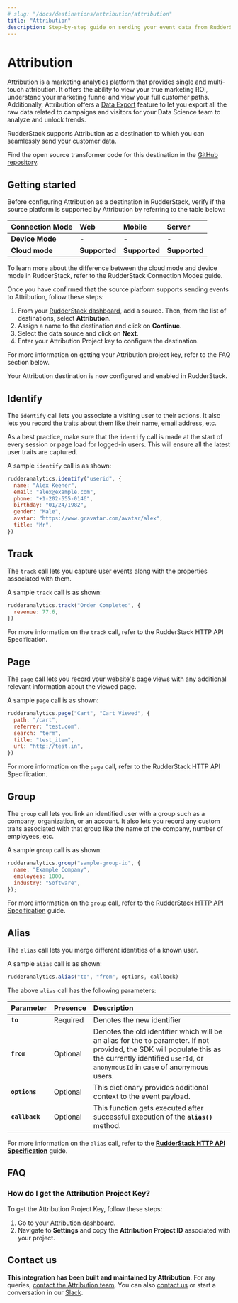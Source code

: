 ```yaml
---
# slug: "/docs/destinations/attribution/attribution"
title: "Attribution"
description: Step-by-step guide on sending your event data from RudderStack to Attribution.
---
```


# Attribution

[Attribution](https://attributionapp.com) is a marketing analytics platform that provides single and multi-touch attribution. It offers the ability to view your true marketing ROI, understand your marketing funnel and view your full customer paths. Additionally, Attribution offers a [Data Export](https://www.attributionapp.com/dataexporttool/) feature to let you export all the raw data related to campaigns and visitors for your Data Science team to analyze and unlock trends.

RudderStack supports Attribution as a destination to which you can seamlessly send your customer data.

<div class="successBlock">

Find the open source transformer code for this destination in the <a href="https://github.com/rudderlabs/rudder-transformer/tree/master/v0/destinations/attribution">GitHub repository</a>.
</div>

## Getting started

Before configuring Attribution as a destination in RudderStack, verify if the source platform is supported by Attribution by referring to the table below:

| **Connection Mode** | **Web**       | **Mobile**    | **Server**    |
| :------------------ | :------------ | :------------ | :------------ |
| **Device Mode**     | -         | -         | -         |
| **Cloud mode**      | **Supported** | **Supported** | **Supported** |

<div class="infoBlock">

To learn more about the difference between the cloud mode and device mode in RudderStack, refer to the <Link to="/rudderstack-cloud/rudderstack-connection-modes/">RudderStack Connection Modes</Link> guide.

</div>

Once you have confirmed that the source platform supports sending events to Attribution, follow these steps:

1. From your [RudderStack dashboard](https://app.rudderstack.com/), add a source. Then, from the list of destinations, select **Attribution**.
2. Assign a name to the destination and click on **Continue**.
3. Select the data source and click on **Next**.
4. Enter your Attribution Project key to configure the destination.

<div class="infoBlock">

For more information on getting your Attribution project key, refer to the <Link to="#faq">FAQ</Link> section below.
</div>
Your Attribution destination is now configured and enabled in RudderStack.

## Identify

The <Link to="/rudderstack-api/api-specification/rudderstack-spec/identify">`identify`</Link> call lets you associate a visiting user to their actions. It also lets you record the traits about them like their name, email address, etc.

<div class="infoBlock">

As a best practice, make sure that the `identify` call is made at the start of every session or page load for logged-in users. This will ensure all the latest user traits are captured.

</div>

A sample `identify` call is as shown:

```javascript
rudderanalytics.identify("userid", {
  name: "Alex Keener",
  email: "alex@example.com",
  phone: "+1-202-555-0146",
  birthday: "01/24/1982",
  gender: "Male",
  avatar: "https://www.gravatar.com/avatar/alex",
  title: "Mr",
})
```




## Track

The <Link to="/rudderstack-api/api-specification/rudderstack-spec/track">`track`</Link> call lets you capture user events along with the properties associated with them.

A sample `track` call is as shown:

```javascript
rudderanalytics.track("Order Completed", {
  revenue: 77.6,
})
```

<div class="infoBlock">

For more information on the `track` call, refer to the <Link to="/rudderstack-api/http-api">RudderStack HTTP API Specification</Link>.

</div>

## Page

The <Link to="/rudderstack-api/api-specification/rudderstack-spec/page">`page`</Link> call lets you record your website's page views with any additional relevant information about the viewed page.

A sample `page` call is as shown:

```javascript
rudderanalytics.page("Cart", "Cart Viewed", {
  path: "/cart",
  referrer: "test.com",
  search: "term",
  title: "test_item",
  url: "http://test.in",
})
```

<div class="infoBlock">

For more information on the `page` call, refer to the <Link to="/rudderstack-api/http-api">RudderStack HTTP API Specification</Link>.

</div>

## Group

The <Link to="/rudderstack-api/api-specification/rudderstack-spec/group">`group`</Link> call lets you link an identified user with a group such as a company, organization, or an account. It also lets you record any custom traits associated with that group like the name of the company, number of employees, etc.

A sample `group` call is as shown:

```javascript
rudderanalytics.group("sample-group-id", {
  name: "Example Company",
  employees: 1000,
  industry: "Software",
});
```

<div class="infoBlock">

For more information on the <code class="inline-code">group</code> call, refer to the <a href="https://rudderstack.com/docs/rudderstack-api/http-api">RudderStack HTTP API Specification</a> guide.

</div>

## Alias

The <Link to="/rudderstack-api/api-specification/rudderstack-spec/alias">`alias`</Link> call lets you merge different identities of a known user.

A sample `alias` call is as shown:

```javascript
rudderanalytics.alias("to", "from", options, callback)
```

The above `alias` call has the following parameters:

| **Parameter**  | **Presence** | **Description**                                                                                                                                                                                          |
| :------------- | :----------- | :------------------------------------------------------------------------------------------------------------------------------------------------------------------------------------------------------- |
| **`to`**       | Required     | Denotes the new identifier                                                                                                                                                                               |
| **`from`**     | Optional     | Denotes the old identifier which will be an alias for the `to` parameter. If not provided, the SDK will populate this as the currently identified `userId`, or `anonymousId` in case of anonymous users. |
| **`options`**  | Optional     | This dictionary provides additional context to the event payload.                                                                                                                                        |
| **`callback`** | Optional     | This function gets executed after successful execution of the **`alias()`** method.                                                                                                                      |

<div class="infoBlock">

For more information on the `alias` call, refer to the [**RudderStack HTTP API Specification**](https://rudderstack.com/docs/rudderstack-api/http-api/) guide.

</div>

## FAQ

### How do I get the Attribution Project Key?

To get the Attribution Project Key, follow these steps:
1. Go to your [Attribution dashboard](https://dashboard.attributionapp.com).
2. Navigate to **Settings** and copy the **Attribution Project ID** associated with your project.

## Contact us

**This integration has been built and maintained by Attribution**. For any queries, [contact the Attribution team](mailto:support@attributionapp.com). You can also [contact us](mailto:contact@rudderstack.com) or start a conversation in our [Slack](https://rudderstack.com/join-rudderstack-slack-community).
